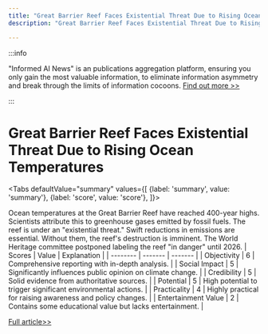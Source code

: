```yaml
---
title: "Great Barrier Reef Faces Existential Threat Due to Rising Ocean Temperatures"
description: "Great Barrier Reef Faces Existential Threat Due to Rising Ocean Temperatures"

---
```



:::info

"Informed AI News" is an publications aggregation platform, ensuring you only gain the most valuable information, to eliminate information asymmetry and break through the limits of information cocoons.  [Find out more >>](/)

:::

# Great Barrier Reef Faces Existential Threat Due to Rising Ocean Temperatures


<Tabs
	defaultValue="summary"
	values={[
	{label: 'summary', value: 'summary'},
	{label: 'score', value: 'score'},
]}>
<TabItem value="summary">


Ocean temperatures at the Great Barrier Reef have reached 400-year highs. Scientists attribute this to greenhouse gases emitted by fossil fuels. The reef is under an "existential threat." Swift reductions in emissions are essential. Without them, the reef's destruction is imminent. The World Heritage committee postponed labeling the reef "in danger" until 2026.
</TabItem>
<TabItem value="score">
	| Scores     | Value   | Explanation |
	| -------- | ------- | ------- |
	| Objectivity  | 6    | Comprehensive reporting with in-depth analysis.    |
	| Social Impact | 5     | Significantly influences public opinion on climate change.    |
	| Credibility    | 5    | Solid evidence from authoritative sources.    |
	| Potential    | 5    | High potential to trigger significant environmental actions.    |
	| Practicality    | 4    | Highly practical for raising awareness and policy changes.    |
	| Entertainment Value    | 2    | Contains some educational value but lacks entertainment.    |
</TabItem>
</Tabs>

[Full article>>](https://science.slashdot.org/story/24/08/07/1849255/hottest-ocean-temperatures-in-400-years-an-existential-threat-to-the-great-barrier-reef-report-finds?utm_source=rss1.0mainlinkanon&utm_medium=feed)
